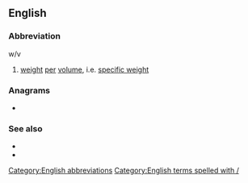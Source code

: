 ==English==

===Abbreviation===
{{rfc-header|Abbreviation}}
; w/v

# [[weight]] [[per]] [[volume]], i.e. [[specific weight]]

===Anagrams===
* {{l|en|VW}}

===See also===
* {{l|en|w/w}}
* {{l|en|v/v}}

[[Category:English abbreviations]]
[[Category:English terms spelled with /]]